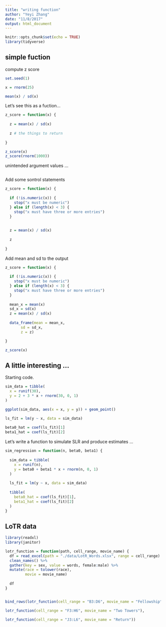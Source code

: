 ```yaml
---
title: "writing function"
author: "Yeyi Zhang"
date: "11/8/2017"
output: html_document
---
```


```r
knitr::opts_chunk$set(echo = TRUE)
library(tidyverse)
```

## simple fuction

compute z score

```r

set.seed(1)

x = rnorm(25)

mean(x) / sd(x)
```

Let's see this as a fuction...

```r

z_score = function(x) {
  
  z = mean(x) / sd(x)
  
  z # the things to return
  
}

z_score(x)
z_score(rnorm(1000))

```

unintended argument values ...

```r

```

Add some sontrol statements

```r
z_score = function(x) {
  
  if (!is.numeric(x)) {
    stop("x must be numeric")
  } else if (length(x) < 3) {
    stop("x must have three or more entries")
  }
    
  
  z = mean(x) / sd(x)
  
  z 
  
}
```


Add mean and sd to the output

```r
z_score = function(x) {
  
  if (!is.numeric(x)) {
    stop("x must be numeric")
  } else if (length(x) < 3) {
    stop("x must have three or more entries")
  }
    
  mean_x = mean(x)
  sd_x = sd(x)
  z = mean(x) / sd(x)
  
  data_frame(mean = mean_x,
       sd = sd_x,
       z = z)

}

z_score(x)

```

## A little interesting ...

Starting code.


```r
sim_data = tibble(
  x = runif(30),
  y = 2 + 3 * x + rnorm(30, 0, 1)
)

ggplot(sim_data, aes(x = x, y = y)) + geom_point()

ls_fit = lm(y ~ x, data = sim_data)
  
beta0_hat = coef(ls_fit)[1]
beta1_hat = coef(ls_fit)[2]
```


Let's write a function to simulate SLR and produce estimates ...

```r
sim_regression = function(n, beta0, beta1) {
  
  sim_data = tibble(
    x = runif(n),
    y = beta0 + beta1 * x + rnorm(n, 0, 1)
  )
  
  ls_fit = lm(y ~ x, data = sim_data)
  
  tibble(
    beta0_hat = coef(ls_fit)[1],
    beta1_hat = coef(ls_fit)[2]
  )
}
```

## LoTR data

```r
library(readxl)
library(janitor)

lotr_function = function(path, cell_range, movie_name) {
  df = read_excel(path = "./data/LotR_Words.xlsx", range = cell_range) %>%
  clean_names() %>%
  gather(key = sex, value = words, female:male) %>%
  mutate(race = tolower(race),
         movie = movie_name)
  
  df
}


bind_rows(lotr_function(cell_range = "B3:D6", movie_name = "Fellowship"),

lotr_function(cell_range = "F3:H6", movie_name = "Two Towers"),

lotr_function(cell_range = "J3:L6", movie_name = "Return"))


```







